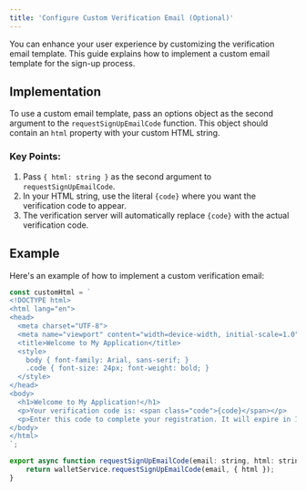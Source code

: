 ```yaml
---
title: 'Configure Custom Verification Email (Optional)'
---
```


You can enhance your user experience by customizing the verification email template. This guide explains how to implement a custom email template for the sign-up process.

## Implementation

To use a custom email template, pass an options object as the second argument to the `requestSignUpEmailCode` function. This object should contain an `html` property with your custom HTML string.

### Key Points:

1. Pass `{ html: string }` as the second argument to `requestSignUpEmailCode`.
2. In your HTML string, use the literal `{code}` where you want the verification code to appear.
3. The verification server will automatically replace `{code}` with the actual verification code.

## Example

Here's an example of how to implement a custom verification email:

```javascript
const customHtml = `
<!DOCTYPE html>
<html lang="en">
<head>
  <meta charset="UTF-8">
  <meta name="viewport" content="width=device-width, initial-scale=1.0">
  <title>Welcome to My Application</title>
  <style>
    body { font-family: Arial, sans-serif; }
    .code { font-size: 24px; font-weight: bold; }
  </style>
</head>
<body>
  <h1>Welcome to My Application!</h1>
  <p>Your verification code is: <span class="code">{code}</span></p>
  <p>Enter this code to complete your registration. It will expire in 15 minutes.</p>
</body>
</html>
`;

export async function requestSignUpEmailCode(email: string, html: string) {
    return walletService.requestSignUpEmailCode(email, { html });
}
```